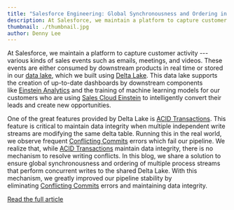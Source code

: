 ```yaml
---
title: "Salesforce Engineering: Global Synchronousness and Ordering in Delta Lake"
description: At Salesforce, we maintain a platform to capture customer activity — various kinds of sales events such as emails, meetings, and videos. These events are either consumed by downstream products in real time or stored in our data lake, which we built using Delta Lake.
thumbnail: ./thumbnail.jpg
author: Denny Lee
---
```


At Salesforce, we maintain a platform to capture customer activity --- various kinds of sales events such as emails, meetings, and videos. These events are either consumed by downstream products in real time or stored in our [data lake](https://engineering.salesforce.com/engagement-activity-delta-lake-2e9b074a94af), which we built using [Delta Lake](https://delta.io/). This data lake supports the creation of up-to-date dashboards by downstream components like [Einstein Analytics](https://www.salesforce.com/products/einstein-analytics/features/) and the training of machine learning models for our customers who are using [Sales Cloud Einstein](https://www.salesforce.com/products/sales-cloud/features/sales-cloud-einstein/) to intelligently convert their leads and create new opportunities.

One of the great features provided by Delta Lake is [ACID Transactions](https://docs.databricks.com/delta/index.html). This feature is critical to maintain data integrity when multiple independent write streams are modifying the same delta table. Running this in the real world, we observe frequent [Conflicting Commits](https://docs.delta.io/latest/concurrency-control.html#id4) errors which fail our pipeline. We realize that, while [ACID Transactions](https://docs.databricks.com/delta/index.html) maintain data integrity, there is no mechanism to resolve writing conflicts. In this blog, we share a solution to ensure global synchronousness and ordering of multiple process streams that perform concurrent writes to the shared Delta Lake. With this mechanism, we greatly improved our pipeline stability by eliminating [Conflicting Commits](https://docs.delta.io/latest/concurrency-control.html#id4) errors and maintaining data integrity.

[Read the full article](https://engineering.salesforce.com/global-synchronousness-and-ordering-in-delta-lake-9b912d980ebf)

